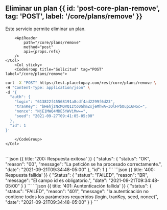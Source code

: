 


## Eliminar un plan {{ id: 'post-core-plan-remove', tag: 'POST', label: '/core/plans/remove' }}

<Row>
    <Col>
        Este servicio permite eliminar un plan.
    
        <ApiReader
            path="/core/plans/remove"
            method="post"
            api={props.refs}
        />
    </Col>
        <Col sticky>
        <CodeGroup title="Solicitud" tag="POST" label="/core/plans/remove">
```bash {{title: 'Eliminar un plan'}}
curl -X "POST" https:/test.placetopay.com/rest/core/plans/remove \
-H "Content-Type: application/json" \
-d '{
  "auth": {
    "login": "613822f45568191a8cdf4ad2299f6d23",
    "tranKey": "bHehjzNcMQVQ1zto0GhmZxjeMhwA+3OlFPbOup16HGc=",
    "nonce": "NjE1MWQ4MDE5YWViMw==",
    "seed": "2021-09-27T09:41:05-05:00"
  },
  "id": 1
}'
```
        </CodeGroup>
    </Col>
</Row>

<Row>
    <Col>
        <ApiReader
            path="/core/plans/remove"
            method="post"
            type="response"
            api={props.refs}
        />
    </Col>
        <Col sticky>
        <br />
        <CodeGroup title="Respuesta">
```json {{ title: '200: Respuesta exitosa' }}
{
  "status": {
    "status": "OK",
    "reason": "00",
    "message": "La petición se ha procesado correctamente.",
    "date": "2021-09-21T09:34:48-05:00"
  },
  "id": 1
}
```
```json {{ title: '400: Respuesta fallida' }}
{
  "Status": {
    "status": "FAILED",
    "reason": "BR",
    "message": "El campo id es obligatorio.",
    "date": "2021-09-21T09:34:48-05:00"
  }
}
```
```json {{ title: '401: Auntenticación fallida' }}
{
  "status": {
    "status": "FAILED",
    "reason": "401",
    "message": "la autenticación no contiene todos los parámetros requeridos (login, tranKey, seed, nonce)",
    "date": "2021-09-21T09:34:48-05:00"
  }
}
```
        </CodeGroup>
    </Col>
</Row>

